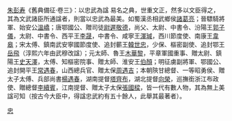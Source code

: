 [[朱彭寿|朱彭寿]]《舊典備征·卷三》：以忠武為諡 易名之典，世重文正，然多以文臣得之，其為文武諸臣所通諡者，則當以忠武為最美。如蜀漢丞相武鄉侯[[諸葛亮|諸葛亮]]；晉驃騎將軍、始安公[[溫嶠|溫嶠]]；唐鄂國公、贈司徒[[尉遲敬德|尉遲敬德]]，尚父、太尉、中書令、汾陽王[[郭子儀|郭子儀]]，太尉、中書令、西平王[[李晟_(唐朝)|李晟]]，中書令、咸寧王[[渾瑊|渾瑊]]，西川節度使、南康王[[韋皋|韋皋]]；宋太傅、鎮南武安寧國節度使、追封蘄王[[韓世忠|韓世忠]]，少保、樞密副使、追封鄂王[[岳飛|岳飛]]（淳熙六年由武穆改諡）；元太師、魯王[[木華黎|木華黎]]，平章軍國重事、贈太尉、鎮陽王[[史天澤|史天澤]]，太傅、知樞密院事、贈太師、淮安王[[伯顏_(八鄰部)|伯顏]]；明征虜副將軍、鄂國公、追封開平王[[常遇春|常遇春]]，山西總兵官、贈太保[[周遇吉|周遇吉]]；本朝陝甘總督、一等昭勇侯、贈太子太傅、兵部尚書[[杨遇春_(清朝)|楊遇春]]，湖南提督[[塔齊布|塔齊布]]，湖北提督[[向榮|向榮]]，巡撫銜浙江布政使、贈總督[[李續賓|李續賓]]，江南提督、贈太子太保[[張國樑_(清朝)|張國樑]]，皆一代有數人物，其為無上美諡可知（按古今大臣中，得諡忠武約有五十餘人，此舉其最著者）。

[[Category:谥号|忠]]
